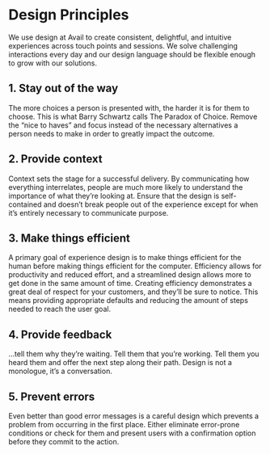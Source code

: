 # Design Principles

We use design at Avail to create consistent, delightful, and intuitive experiences across touch points and sessions. We solve challenging interactions every day and our design language should be flexible enough to grow with our solutions.

## 1. Stay out of the way

The more choices a person is presented with, the harder it is for them to choose. This is what Barry Schwartz calls The Paradox of Choice. Remove the “nice to haves” and focus instead of the necessary alternatives a person needs to make in order to greatly impact the outcome.

## 2. Provide context

Context sets the stage for a successful delivery. By communicating how everything interrelates, people are much more likely to understand the importance of what they’re looking at. Ensure that the design is self-contained and doesn’t break people out of the experience except for when it’s entirely necessary to communicate purpose.

## 3. Make things efficient

A primary goal of experience design is to make things efficient for the human before making things efficient for the computer. Efficiency allows for productivity and reduced effort, and a streamlined design allows more to get done in the same amount of time. Creating efficiency demonstrates a great deal of respect for your customers, and they’ll be sure to notice. This means providing appropriate defaults and reducing the amount of steps needed to reach the user goal.

## 4. Provide feedback

…tell them why they’re waiting. Tell them that you’re working. Tell them you heard them and offer the next step along their path. Design is not a monologue, it’s a conversation.

## 5. Prevent errors

Even better than good error messages is a careful design which prevents a problem from occurring in the first place. Either eliminate error-prone conditions or check for them and present users with a confirmation option before they commit to the action.
